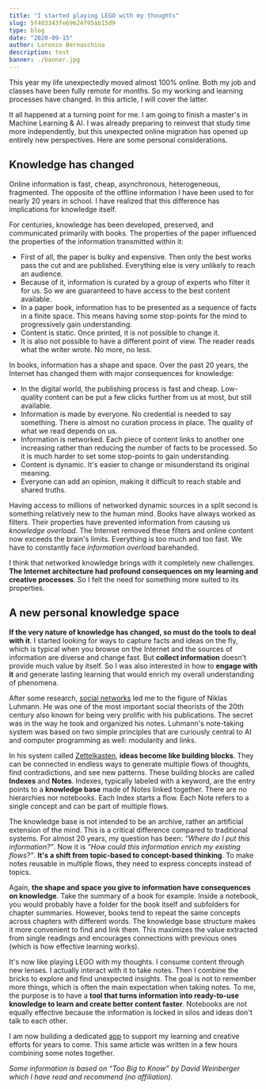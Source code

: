 ```yaml
---
title: "I started playing LEGO with my thoughts"
slug: 5f403343fe69624f95ab15d9
type: blog
date: "2020-09-15"
author: Lorenzo Bernaschina
description: test
banner: ./banner.jpg
---
```

This year my life unexpectedly moved almost 100% online. Both my job and classes have been fully remote for months. So my working and learning processes have changed. In this article, I will cover the latter.

It all happened at a turning point for me. I am going to finish a master's in Machine Learning & AI. I was already preparing to reinvest that study time more independently, but this unexpected online migration has opened up entirely new perspectives. Here are some personal considerations.

## Knowledge has changed
Online information is fast, cheap, asynchronous, heterogeneous, fragmented. The opposite of the offline information I have been used to for nearly 20 years in school. I have realized that this difference has implications for knowledge itself.

For centuries, knowledge has been developed, preserved, and communicated primarily with books. The properties of the paper influenced the properties of the information transmitted within it: 
- First of all, the paper is bulky and expensive. Then only the best works pass the cut and are published. Everything else is very unlikely to reach an audience.
- Because of it, information is curated by a group of experts who filter it for us. So we are guaranteed to have access to the best content available.
- In a paper book, information has to be presented as a sequence of facts in a finite space. This means having some stop-points for the mind to progressively gain understanding.
- Content is static. Once printed, it is not possible to change it. 
- It is also not possible to have a different point of view. The reader reads what the writer wrote. No more, no less.

In books, information has a shape and space. Over the past 20 years, the Internet has changed them with major consequences for knowledge:

- In the digital world, the publishing process is fast and cheap. Low-quality content can be put a few clicks further from us at most, but still available.
- Information is made by everyone. No credential is needed to say something. There is almost no curation process in place. The quality of what we read depends on us.
- Information is networked. Each piece of content links to another one increasing rather than reducing the number of facts to be processed. So it is much harder to set some stop-points to gain understanding.
- Content is dynamic. It's easier to change or misunderstand its original meaning. 
- Everyone can add an opinion, making it difficult to reach stable and shared truths.

Having access to millions of networked dynamic sources in a split second is something relatively new to the human mind. Books have always worked as filters. Their properties have prevented information from causing us *knowledge overload*. The Internet removed these filters and online content now exceeds the brain's limits. Everything is too much and too fast. We have to constantly face *information overload* barehanded. 

I think that networked knowledge brings with it completely new challenges. **The Internet architecture had profound consequences on my learning and creative processes**. So I felt the need for something more suited to its properties.

## A new personal knowledge space
**If the very nature of knowledge has changed, so must do the tools to deal with it**. I started looking for ways to capture facts and ideas on the fly, which is typical when you browse on the Internet and the sources of information are diverse and change fast. But **collect information** doesn't provide much value by itself. So I was also interested in how to **engage with it** and generate lasting learning that would enrich my overall understanding of phenomena.

After some research, [social networks](/article/5f3bfc27fe69624f95ab15d8) led me to the figure of Niklas Luhmann. He was one of the most important social theorists of the 20th century also known for being very prolific with his publications. The secret was in the way he took and organized his notes. Luhmann's note-taking system was based on two simple principles that are curiously central to AI and computer programming as well: modularity and links.

In his system called [Zettelkasten](https://gemsnotes.app/blog/zettelkasten), **ideas become like building blocks**. They can be connected in endless ways to generate multiple flows of thoughts, find contradictions, and see new patterns. These building blocks are called **Indexes** and **Notes**. Indexes, typically labeled with a keyword, are the entry points to a **knowledge base** made of Notes linked together. There are no hierarchies nor notebooks. Each Index starts a flow. Each Note refers to a single concept and can be part of multiple flows. 

The knowledge base is not intended to be an archive, rather an artificial extension of the mind. This is a critical difference compared to traditional systems. For almost 20 years, my question has been: *“Where do I put this information?”*. Now it is *“How could this information enrich my existing flows?”*. **It's a shift from topic-based to concept-based thinking**. To make notes reusable in multiple flows, they need to express concepts instead of topics. 

Again, **the shape and space you give to information have consequences on knowledge**. Take the summary of a book for example. Inside a notebook, you would probably have a folder for the book itself and subfolders for chapter summaries. However, books tend to repeat the same concepts across chapters with different words. The knowledge base structure makes it more convenient to find and link them. This maximizes the value extracted from single readings and encourages connections with previous ones (which is how effective learning works). 

It's now like playing LEGO with my thoughts. I consume content through new lenses. I actually interact with it to take notes. Then I combine the bricks to explore and find unexpected insights. The goal is not to remember more things, which is often the main expectation when taking notes. To me, the purpose is to have a **tool that turns information into ready-to-use knowledge to learn and create better content faster**. Notebooks are not equally effective because the information is locked in silos and ideas don't talk to each other.

I am now building a dedicated [app](https://gemsnotes.app/) to support my learning and creative efforts for years to come. This same article was written in a few hours combining some notes together.

*Some information is based on “Too Big to Know” by David Weinberger which I have read and recommend (no affiliation).*